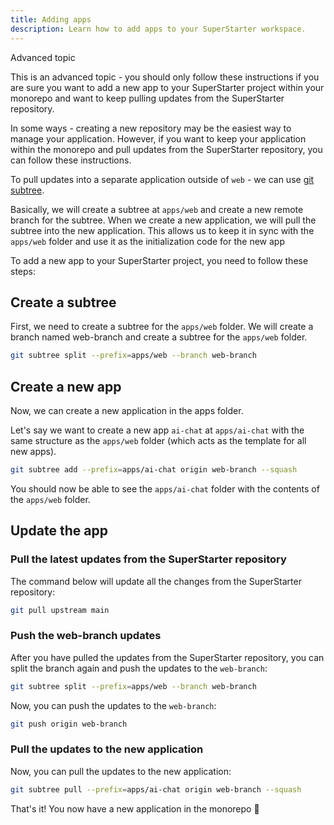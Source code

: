 ```yaml
---
title: Adding apps
description: Learn how to add apps to your SuperStarter workspace.
---
```

<Warning>
Advanced topic

This is an advanced topic - you should only follow these instructions if you are sure you want to add a new app to your SuperStarter project within your monorepo and want to keep pulling updates from the SuperStarter repository.
</Warning>

In some ways - creating a new repository may be the easiest way to manage your application. However, if you want to keep your application within the monorepo and pull updates from the SuperStarter repository, you can follow these instructions.

To pull updates into a separate application outside of `web` - we can use [git subtree](https://github.com/git-subtree/git-subtree).

Basically, we will create a subtree at `apps/web` and create a new remote branch for the subtree. When we create a new application, we will pull the subtree into the new application. This allows us to keep it in sync with the `apps/web` folder and use it as the initialization code for the new app

To add a new app to your SuperStarter project, you need to follow these steps:

## Create a subtree
First, we need to create a subtree for the `apps/web` folder. We will create a branch named web-branch and create a subtree for the `apps/web` folder.

```sh
git subtree split --prefix=apps/web --branch web-branch
```

## Create a new app

Now, we can create a new application in the apps folder.

Let's say we want to create a new app `ai-chat` at `apps/ai-chat` with the same structure as the `apps/web` folder (which acts as the template for all new apps).

```sh
git subtree add --prefix=apps/ai-chat origin web-branch --squash
```

You should now be able to see the `apps/ai-chat` folder with the contents of the `apps/web` folder.

## Update the app

### Pull the latest updates from the SuperStarter repository

The command below will update all the changes from the SuperStarter repository:

```sh
git pull upstream main
```

### Push the web-branch updates

After you have pulled the updates from the SuperStarter repository, you can split the branch again and push the updates to the `web-branch`:

```sh
git subtree split --prefix=apps/web --branch web-branch
```

Now, you can push the updates to the `web-branch`:

```sh
git push origin web-branch
```

### Pull the updates to the new application

Now, you can pull the updates to the new application:

```sh
git subtree pull --prefix=apps/ai-chat origin web-branch --squash
```

That's it! You now have a new application in the monorepo 🎉